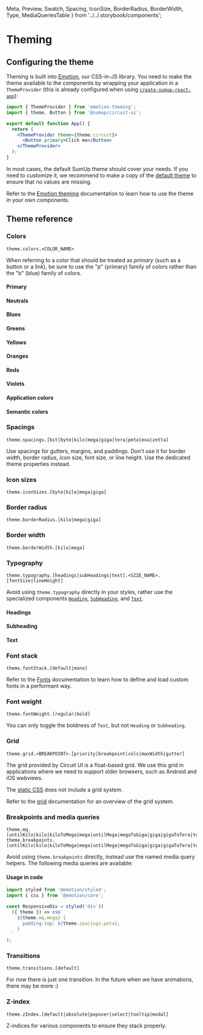   Meta,
  Preview,
  Swatch,
  Spacing,
  IconSize,
  BorderRadius,
  BorderWidth,
  Type,
  MediaQueriesTable
} from '../../.storybook/components';

<Meta title="Advanced|Theme" />

# Theming

## Configuring the theme

Theming is built into [Emotion](https://github.com/emotion-js/emotion), our CSS-in-JS library. You need to make the theme available to the components by wrapping your application in a `ThemeProvider` (this is already configured when using [`create-sumup-react-app`](https://github.com/sumup/create-sumup-react-app)):

```jsx
import { ThemeProvider } from 'emotion-theming';
import { theme, Button } from '@sumup/circuit-ui';

export default function App() {
  return (
    <ThemeProvider theme={theme.circuit}>
      <Button primary>Click me</Button>
    </ThemeProvider>
  );
}
```

In most cases, the default SumUp theme should cover your needs. If you need to customize it, we recommend to make a copy of the [default theme](https://github.com/sumup-oss/circuit-ui/blob/master/src/themes/circuit.js) to ensure that no values are missing.

Refer to the [Emotion theming](https://emotion.sh/docs/theming) documentation to learn how to use the theme in your own components.

## Theme reference

### Colors

```
theme.colors.<COLOR_NAME>
```

When referring to a color that should be treated as _primary_ (such as a button or a link), be sure to use the "p" (primary) family of colors rather than the "b" (blue) family of colors.

#### Primary

<Swatch colorName="p100"/>
<Swatch colorName="p200"/>
<Swatch colorName="p300"/>
<Swatch colorName="p400"/>
<Swatch colorName="p500"/>
<Swatch colorName="p700"/>
<Swatch colorName="p900"/>

#### Neutrals

<Swatch colorName="n100"/>
<Swatch colorName="n200"/>
<Swatch colorName="n300"/>
<Swatch colorName="n500"/>
<Swatch colorName="n700"/>
<Swatch colorName="n800"/>
<Swatch colorName="n900"/>

#### Blues

<Swatch colorName="b100"/>
<Swatch colorName="b200"/>
<Swatch colorName="b300"/>
<Swatch colorName="b400"/>
<Swatch colorName="b500"/>
<Swatch colorName="b700"/>
<Swatch colorName="b900"/>

#### Greens

<Swatch colorName="g100"/>
<Swatch colorName="g200"/>
<Swatch colorName="g300"/>
<Swatch colorName="g500"/>
<Swatch colorName="g700"/>
<Swatch colorName="g900"/>

#### Yellows

<Swatch colorName="y100"/>
<Swatch colorName="y200"/>
<Swatch colorName="y300"/>
<Swatch colorName="y500"/>
<Swatch colorName="y700"/>
<Swatch colorName="y900"/>

#### Oranges

<Swatch colorName="o100"/>
<Swatch colorName="o200"/>
<Swatch colorName="o300"/>
<Swatch colorName="o500"/>
<Swatch colorName="o700"/>
<Swatch colorName="o900"/>

#### Reds

<Swatch colorName="r100"/>
<Swatch colorName="r200"/>
<Swatch colorName="r300"/>
<Swatch colorName="r500"/>
<Swatch colorName="r700"/>
<Swatch colorName="r900"/>

#### Violets

<Swatch colorName="v100"/>
<Swatch colorName="v200"/>
<Swatch colorName="v300"/>
<Swatch colorName="v500"/>
<Swatch colorName="v700"/>
<Swatch colorName="v900"/>

#### Application colors

<Swatch colorName="bodyBg"/>
<Swatch colorName="bodyColor"/>
<Swatch colorName="shadow"/>

#### Semantic colors

<Swatch colorName="danger"/>
<Swatch colorName="success"/>
<Swatch colorName="warning"/>

### Spacings

```
theme.spacings.[bit|byte|kilo|mega|giga|tera|peta|exa|zetta]
```

Use spacings for gutters, margins, and paddings. Don't use it for border width, border radius, icon size, font size, or line height. Use the dedicated theme properties instead.

<Preview>
  <Spacing spacingName="bit" />
  <Spacing spacingName="byte" />
  <Spacing spacingName="kilo" />
  <Spacing spacingName="mega" />
  <Spacing spacingName="giga" />
  <Spacing spacingName="tera" />
  <Spacing spacingName="peta" />
  <Spacing spacingName="exa" />
  <Spacing spacingName="zetta" />
</Preview>

### Icon sizes

```
theme.iconSizes.[byte|kilo|mega|giga]
```

<Preview>
  <IconSize size="byte" />
  <IconSize size="kilo" />
  <IconSize size="mega" />
  <IconSize size="giga" />
</Preview>

### Border radius

```
theme.borderRadius.[kilo|mega|giga]
```

<Preview>
  <BorderRadius size="kilo" />
  <BorderRadius size="mega" />
  <BorderRadius size="giga" />
</Preview>

### Border width

```
theme.borderWidth.[kilo|mega]
```

<Preview>
  <BorderWidth size="kilo" />
  <BorderWidth size="mega" />
</Preview>

### Typography

```
theme.typography.[headings|subHeadings|text].<SIZE_NAME>.[fontSize|lineHeight]
```

Avoid using `theme.typography` directly in your styles, rather use the specialized components [`Heading`](Typography|Heading/Base), [`SubHeading`](Typography|SubHeading/Base), and [`Text`](Typography|Text/Base).

#### Headings

<Preview>
  <Type size={Heading.ZETTA} component={Heading} name="headings" />
  <Type size={Heading.EXA} component={Heading} name="headings" />
  <Type size={Heading.PETA} component={Heading} name="headings" />
  <Type size={Heading.TERA} component={Heading} name="headings" />
  <Type size={Heading.GIGA} component={Heading} name="headings" />
  <Type size={Heading.MEGA} component={Heading} name="headings" />
  <Type size={Heading.KILO} component={Heading} name="headings" />
</Preview>

#### Subheading

<Preview>
  <Type size="mega" component={SubHeading} name="subHeadings" />
  <Type size="kilo" component={SubHeading} name="subHeadings" />
</Preview>

#### Text

<Preview>
  <Type size={Text.GIGA} component={Text} name="text" />
  <Type size={Text.MEGA} component={Text} name="text" />
  <Type size={Text.KILO} component={Text} name="text" />
</Preview>

### Font stack

```
theme.fontStack.[default|mono]
```

Refer to the [Fonts](Advanced|Fonts) documentation to learn how to define and load custom fonts in a performant way.

### Font weight

```
theme.fontWeight.[regular|bold]
```

You can only toggle the boldness of `Text`, but not `Heading` or `Subheading`.

<Preview>
  <Type size={Text.MEGA} bold component={Text} fontWeight="bold" name="text" />
  <Type size={Text.MEGA} component={Text} fontWeight="regular" name="text" />
</Preview>

### Grid

```
theme.grid.<BREAKPOINT>.[priority|breakpoint|cols|maxWidth|gutter]
```

The grid provided by Circuit UI is a float-based grid. We use
this grid in applications where we need to support older browsers, such as Android and iOS webviews.

The [static CSS](Advanced|Static-CSS) does not include a grid system.

Refer to the [grid](Advanced|Grid) documentation for an overview of the grid system.

### Breakpoints and media queries

```
theme.mq.[untilKilo|kilo|kiloToMega|mega|untilMega|megaToGiga|giga|gigaToTera|tera|afterTera]
theme.breakpoints.[untilKilo|kilo|kiloToMega|mega|untilMega|megaToGiga|giga|gigaToTera|tera|afterTera]
```

Avoid using `theme.breakpoints` directly, instead use the named media query helpers. The following media queries are available:

<MediaQueriesTable />

#### Usage in code

```js
import styled from '@emotion/styled';
import { css } from '@emotion/core';

const ResponsiveDiv = styled('div')(
  ({ theme }) => css`
    ${theme.mq.mega} {
      padding-top: ${theme.spacings.peta};
    }
  `
);
```

### Transitions

```
theme.transitions.[default]
```

For now there is just one transition. In the future when we
have animations, there may be more :)

### Z-index

```
theme.zIndex.[default|absolute|popover|select|tooltip|modal]
```

Z-indices for various components to ensure they stack properly.
